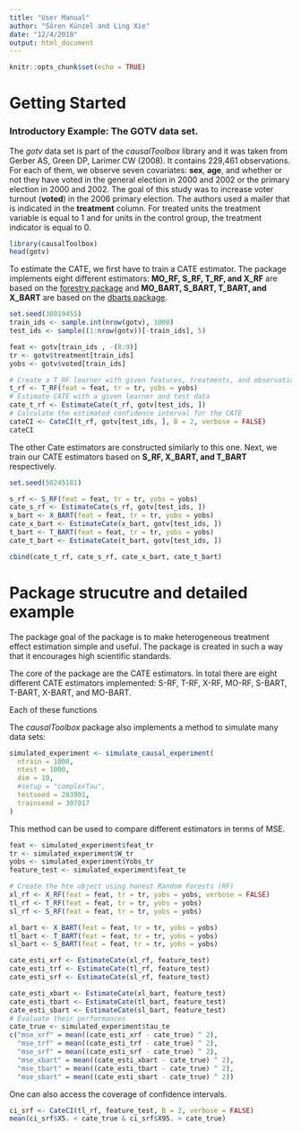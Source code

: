 ```yaml
---
title: "User Manual"
author: "Sören Künzel and Ling Xie"
date: "12/4/2018"
output: html_document
---
```


```r
knitr::opts_chunk$set(echo = TRUE)
```

# Getting Started

### Introductory Example: The GOTV data set.
The *gotv* data set is part of the *causalToolbox* library and it was taken from
Gerber AS, Green DP, Larimer CW (2008). It contains 229,461 observations. For
each of them, we observe seven covariates: **sex**, **age**, and whether or not
they have voted in the general election in 2000 and 2002 or the primary election
in 2000 and 2002. The goal of this study was to increase voter turnout (**voted**)
in the 2006 primary election. The authors used a mailer that is indicated in the
**treatment** column. For treated units the treatment variable is equal to 1 and
for units in the control group, the treatment indicator is equal to 0.
```r
library(causalToolbox)
head(gotv)
```

To estimate the CATE, we first have to train a CATE estimator. The package
implements eight different estimators: **MO_RF, S_RF, T_RF, and X_RF** are based
on the [forestry package](https://github.com/soerenkuenzel/forestry) and
**MO_BART, S_BART, T_BART, and X_BART** are based on the [dbarts
package](https://cran.r-project.org/web/packages/BART/index.html).

```r
set.seed(30019455)
train_ids <- sample.int(nrow(gotv), 1000)
test_ids <- sample((1:nrow(gotv))[-train_ids], 5)

feat <- gotv[train_ids , -(8:9)]
tr <- gotv$treatment[train_ids]
yobs <- gotv$voted[train_ids]

# Create a T_RF learner with given features, treatments, and observations
t_rf <- T_RF(feat = feat, tr = tr, yobs = yobs)
# Estimate CATE with a given learner and test data
cate_t_rf <- EstimateCate(t_rf, gotv[test_ids, ])
# Calculate the estimated confidence interval for the CATE
cateCI <- CateCI(t_rf, gotv[test_ids, ], B = 2, verbose = FALSE)
cateCI
```

The other Cate estimators are constructed similarly to this one. Next, we train our CATE estimators based on **S_RF, X_BART, and T_BART** respectively. 
```r
set.seed(50245181)

s_rf <- S_RF(feat = feat, tr = tr, yobs = yobs)
cate_s_rf <- EstimateCate(s_rf, gotv[test_ids, ])
x_bart <- X_BART(feat = feat, tr = tr, yobs = yobs)
cate_x_bart <- EstimateCate(x_bart, gotv[test_ids, ])
t_bart <- T_BART(feat = feat, tr = tr, yobs = yobs)
cate_t_bart <- EstimateCate(t_bart, gotv[test_ids, ])

cbind(cate_t_rf, cate_s_rf, cate_x_bart, cate_t_bart) 
```




# Package strucutre and detailed example
The package goal of the package is to make heterogeneous treatment effect 
estimation simple and useful. The package is created in such a way that it 
encourages high scientific standards. 

The core of the package are the CATE estimators. In total there are eight 
different CATE estimators implemented: S-RF, T-RF, X-RF, MO-RF, S-BART, T-BART, 
X-BART, and MO-BART. 

Each of these functions 

The *causalToolbox* package also implements a method to simulate many data sets:
```r
simulated_experiment <- simulate_causal_experiment(
  ntrain = 1000,
  ntest = 1000,
  dim = 10,
  #setup = "complexTau",
  testseed = 293901,
  trainseed = 307017
)
```

This method can be used to compare different estimators in terms of MSE.
```r
feat <- simulated_experiment$feat_tr
tr <- simulated_experiment$W_tr
yobs <- simulated_experiment$Yobs_tr
feature_test <- simulated_experiment$feat_te

# Create the hte object using honest Random Forests (RF)
xl_rf <- X_RF(feat = feat, tr = tr, yobs = yobs, verbose = FALSE)
tl_rf <- T_RF(feat = feat, tr = tr, yobs = yobs)
sl_rf <- S_RF(feat = feat, tr = tr, yobs = yobs)

xl_bart <- X_BART(feat = feat, tr = tr, yobs = yobs)
tl_bart <- T_BART(feat = feat, tr = tr, yobs = yobs)
sl_bart <- S_BART(feat = feat, tr = tr, yobs = yobs)

cate_esti_xrf <- EstimateCate(xl_rf, feature_test)
cate_esti_trf <- EstimateCate(tl_rf, feature_test)
cate_esti_srf <- EstimateCate(sl_rf, feature_test)

cate_esti_xbart <- EstimateCate(xl_bart, feature_test)
cate_esti_tbart <- EstimateCate(tl_bart, feature_test)
cate_esti_sbart <- EstimateCate(sl_bart, feature_test)
# Evaluate their performances
cate_true <- simulated_experiment$tau_te
c("mse_xrf" = mean((cate_esti_xrf - cate_true) ^ 2), 
  "mse_trf" = mean((cate_esti_trf - cate_true) ^ 2), 
  "mse_srf" = mean((cate_esti_srf - cate_true) ^ 2),
  "mse_xbart" = mean((cate_esti_xbart - cate_true) ^ 2),
  "mse_tbart" = mean((cate_esti_tbart - cate_true) ^ 2),
  "mse_sbart" = mean((cate_esti_sbart - cate_true) ^ 2))
```

One can also access the coverage of confidence intervals. 

```r
ci_srf <- CateCI(tl_rf, feature_test, B = 2, verbose = FALSE)
mean(ci_srf$X5. < cate_true & ci_srf$X95. > cate_true)
```


